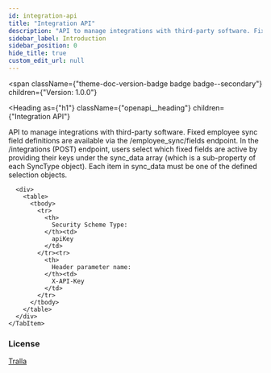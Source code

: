 ```yaml
---
id: integration-api
title: "Integration API"
description: "API to manage integrations with third-party software. Fixed employee sync field definitions are available via the /employee_sync/fields endpoint. In the /integrations (POST) endpoint, users select which fixed fields are active by providing their keys under the sync_data array (which is a sub-property of each SyncType object). Each item in sync_data must be one of the defined selection objects."
sidebar_label: Introduction
sidebar_position: 0
hide_title: true
custom_edit_url: null
---
```



<span
  className={"theme-doc-version-badge badge badge--secondary"}
  children={"Version: 1.0.0"}
>
</span>

<Heading
  as={"h1"}
  className={"openapi__heading"}
  children={"Integration API"}
>
</Heading>



API to manage integrations with third-party software. Fixed employee sync field definitions are available via the /employee_sync/fields endpoint. In the /integrations (POST) endpoint, users select which fixed fields are active by providing their keys under the sync_data array (which is a sub-property of each SyncType object). Each item in sync_data must be one of the defined selection objects.


<div
  style={{"marginBottom":"2rem"}}
>
  <Heading
    id={"authentication"}
    as={"h2"}
    className={"openapi-tabs__heading"}
    children={"Authentication"}
  >
  </Heading><SchemaTabs
    className={"openapi-tabs__security-schemes"}
  >
    <TabItem
      label={"API Key: apiKeyAuth"}
      value={"apiKeyAuth"}
    >
      
      
      
      
      <div>
        <table>
          <tbody>
            <tr>
              <th>
                Security Scheme Type:
              </th><td>
                apiKey
              </td>
            </tr><tr>
              <th>
                Header parameter name:
              </th><td>
                X-API-Key
              </td>
            </tr>
          </tbody>
        </table>
      </div>
    </TabItem>
  </SchemaTabs>
</div><div
  style={{"marginBottom":"var(--ifm-paragraph-margin-bottom)"}}
>
  <h3
    style={{"marginBottom":"0.25rem"}}
  >
    License
  </h3><a
    href={"www.example.com"}
  >
    Tralla
  </a>
</div>
      